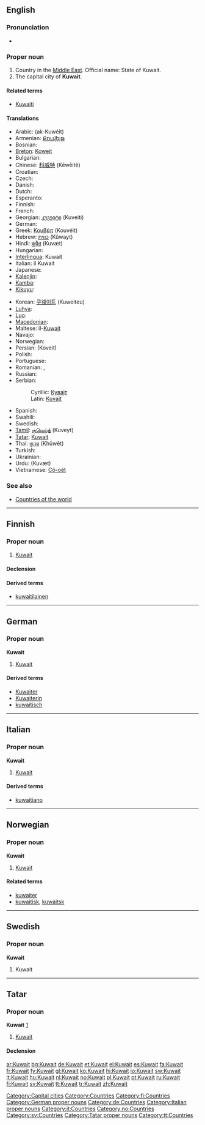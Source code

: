 ==English==
{{wikipedia}}

===Pronunciation===
* {{rhymes|eɪt}}

===Proper noun===
{{en-proper noun}}

# Country in the [[Middle East]]. Official name: State of Kuwait.
# The capital city of '''Kuwait'''.

====Related terms====
* [[Kuwaiti]]

====Translations====
{{trans-top|country in the Middle East and capital city}}
* Arabic: {{fa-Arab|[[الكويت]]}} (ak-Kuwéit)
* Armenian: [[Քուվեյթ]] {{unicode|(K'uveyt')}}
* Bosnian: {{t-|bs|Kuvajt|m}}
* [[Breton]]: [[Koweit]]
* Bulgarian: {{t+|bg|Кувейт|m|tr=Kuvejt|sc=Cyrl}}
* Chinese: [[科威特]] (Kēwēitè)
* Croatian: {{t-|hr|Kuvajt|m}}
* Czech: {{t-|cs|Kuvajt|m}}
* Danish: {{t-|da|Kuwait}}
* Dutch: {{t+|nl|Koeweit}}
* Esperanto: {{t-|eo|Kuvajto|xs=Esperanto}}
* Finnish: {{t+|fi|Kuwait}}
* French: {{t+|fr|Koweït|m}}
* Georgian: [[კუვეიტი]] (Kuveiti)
* German: {{t+|de|Kuwait}}
* Greek: [[Κουβέιτ]] (Kouvéit) {{n}}
* Hebrew: [[כווית]] (Kûwayt)
* Hindi: [[कुवैत]] (Kuvæt)
* Hungarian: {{t+|hu|Kuvait}}
* [[Interlingua]]: Kuwait
* Italian: il Kuwait {{m}}
* Japanese: {{t-|ja|クウェート|tr=Kuwēto|sc=Jpan}}
* [[Kalenjin]]: {{tø|kln|Kuwait}}
* [[Kamba]]: {{tø|kam|Kuwait}}
* [[Kikuyu]]: {{tø|ki|Kuwait}}
{{trans-mid}}
* Korean: [[쿠웨이트]] (Kuweiteu)
* [[Luhya]]: {{tø|luy|Kuwait}}
* [[Luo]]: {{tø|luo|Kuwait}}
* [[Macedonian]]: {{t-|mk|Кувајт|m|tr=Kúvajt|sc=Cyrl|xs=Macedonian}}
* Maltese: il-[[Kuwajt]]
* Navajo: {{tø|nv|Kóóweiʼ}}
* Norwegian: {{t+|no|Kuwait}}
* Persian: {{fa-Arab|[[کویت]]}} (Koveit)
* Polish: {{t+|pl|Kuwejt}}
* Portuguese: {{t+|pt|Kuwait}}
* Romanian: {{t-|ro|Kuwait}}, {{t-|ro|Kuweit|n}}
* Russian: {{t+|ru|Кувейт|m|tr=Kuvéjt|sc=Cyrl}}
* Serbian:
*: Cyrillic: [[Кувајт#Serbian|Кувајт]] {{m}}
*: Latin: [[Kuvajt#Serbian|Kuvajt]] {{m}}
* Spanish: {{t+|es|Kuwait|m}}
* Swahili: {{t+|sw|Kuwait|xs=Swahili}}
* Swedish: {{t+|sv|Kuwait}}
* [[Tamil]]: [[குவெய்த்]] (Kuveyt)
* [[Tatar]]: [[Kuwait#Tatar|Kuwait]]
* Thai: [[คูเวต]] (Khūwēt)
* Turkish: {{t+|tr|Kuveyt}}
* Ukrainian: {{t+|uk|Кувейт|tr=Kuvéjt|sc=Cyrl|xs=Ukrainian}}
* Urdu: {{fa-Arab|[[کویت]]}} (Kuvæt)
* Vietnamese: [[Cô-oét]]
{{trans-bottom}}

===See also===
* [[Appendix:Countries of the world|Countries of the world]]

[[Category:Capital cities]]
[[Category:Countries]]

----

==Finnish==
{{wikipedia|lang=fi}}

===Proper noun===
{{infl|fi|proper noun}}

# [[#English|Kuwait]]

====Declension====
{{fi-decl-risti|Kuwait|np=1}}

====Derived terms====
* [[kuwaitilainen]]

[[Category:fi:Countries]]

----

==German==
{{wikipedia|lang=de}}

===Proper noun===
'''Kuwait''' {{n}}

# [[#English|Kuwait]]

====Derived terms====
* [[Kuwaiter]]
* [[Kuwaiterin]]
* [[kuwaitisch]]

[[Category:German proper nouns]]
[[Category:de:Countries]]

----

==Italian==
{{wikipedia|lang=it}}

===Proper noun===
'''Kuwait''' {{m}}

# [[#English|Kuwait]]

====Derived terms====
* [[kuwaitiano]]

[[Category:Italian proper nouns]]
[[Category:it:Countries]]

----

==Norwegian==

===Proper noun===
'''Kuwait'''

# [[#English|Kuwait]]

====Related terms====
* [[kuwaiter]]
* [[kuwaitisk]], [[kuwaitsk]]

[[Category:no:Countries]]

----

==Swedish==

===Proper noun===
'''Kuwait'''

# Kuwait

[[Category:sv:Countries]]

----

==Tatar==

===Proper noun===
'''Kuwait''' [http://www.azatliq.org/news/international/tb/archives/2004/11/30.asp]

# [[Kuwait#English|Kuwait]]

====Declension====
{{tt-latin-noun|nıñ|ga|nı|ta|tan}}

[[Category:Tatar proper nouns]]
[[Category:tt:Countries]]

[[ar:Kuwait]]
[[bg:Kuwait]]
[[de:Kuwait]]
[[et:Kuwait]]
[[el:Kuwait]]
[[es:Kuwait]]
[[fa:Kuwait]]
[[fr:Kuwait]]
[[fy:Kuwait]]
[[gl:Kuwait]]
[[ko:Kuwait]]
[[hi:Kuwait]]
[[io:Kuwait]]
[[sw:Kuwait]]
[[lt:Kuwait]]
[[hu:Kuwait]]
[[nl:Kuwait]]
[[no:Kuwait]]
[[pl:Kuwait]]
[[pt:Kuwait]]
[[ru:Kuwait]]
[[fi:Kuwait]]
[[sv:Kuwait]]
[[tt:Kuwait]]
[[tr:Kuwait]]
[[zh:Kuwait]]